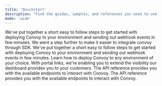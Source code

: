 ```yaml
---
title: 'Quickstart'
description: "Find the guides, samples, and references you need to use Convoy to start sending out and receiving webhook events as fast as possible."
mode: 'wide'
---
```


<CardGroup cols={2}>
  <Card title="Overview" icon="book-open-cover" href="/home/introduction">
    We've put together a short easy to follow steps to get started with
    deploying Convoy to your environment and sending out webhook events in few
    minutes.
  </Card>
  <Card title="SDK" icon="toolbox" href="/sdk/sdk">
    We went a step further to make it easier to integrate convoy through SDK.
  </Card>
  <Card title="Configuration" icon="toolbox" href="/configurations/configuration">
    We've put together a short easy to follow steps to get started with
    deploying Convoy to your environment and sending out webhook events in few
    minutes.
  </Card>
  <Card title="Deployment" icon="toolbox" href="/deployment/install-convoy">
    Learn how to deploy Convoy to any environment of your choice.
  </Card>
  <Card title="Portal Links" icon="toolbox" href="/product-manual/portal-links">
    With portal links, we're enabling you to extend the visibility our dashboard
    provides you to your customers.
  </Card>
  <Card title="API Reference" icon="toolbox" href="/api-reference/welcome">
    The API reference provides you with the available endpoints to interact with
    Convoy.
  </Card>
<Card title="API Reference" icon="toolbox" href="/api-reference/welcome">
    The API reference provides you with the available endpoints to interact with
    Convoy.
  </Card>
</CardGroup>
